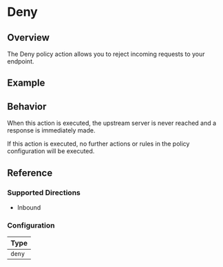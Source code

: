 
# Deny

## Overview

The Deny policy action allows you to reject incoming requests to your endpoint.

## Example

<ExampleTCP />

## Behavior

When this action is executed, the upstream server is never reached and a response is immediately made.

If this action is executed, no further actions or rules in the policy configuration will be executed.

## Reference

### Supported Directions

- Inbound

### Configuration

| Type   |
| ------ |
| `deny` |
